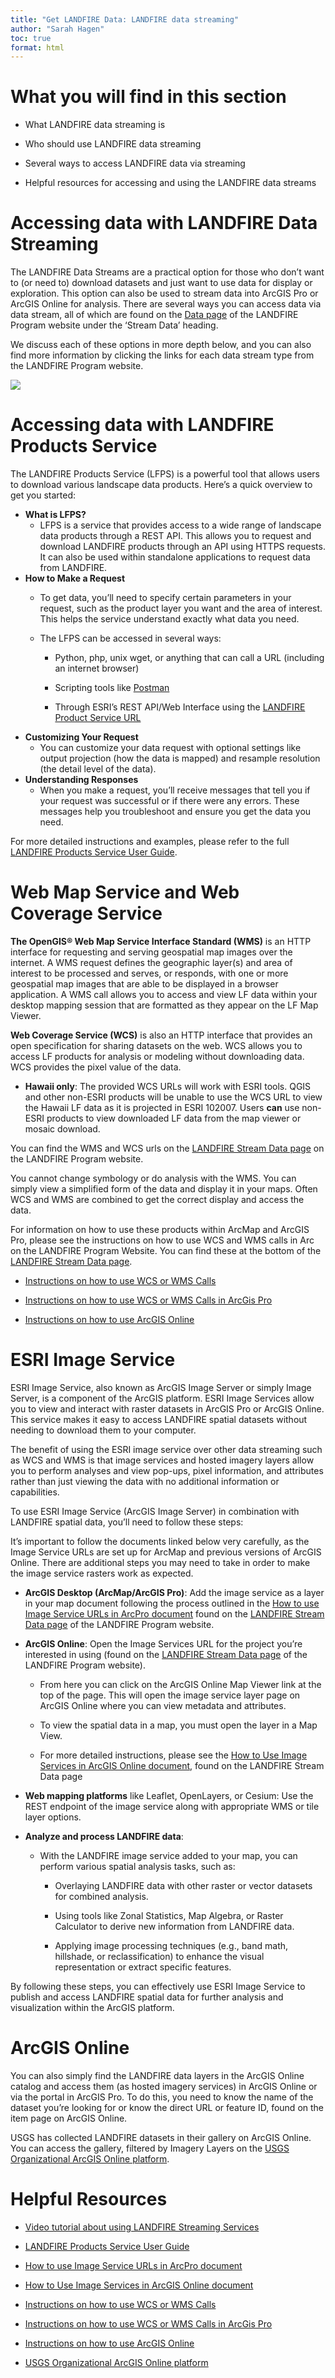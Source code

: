 ---
title: "Get LANDFIRE Data: LANDFIRE data streaming"
author: "Sarah Hagen"
toc: true
format: html
---

# What you will find in this section

-   What LANDFIRE data streaming is

-   Who should use LANDFIRE data streaming

-   Several ways to access LANDFIRE data via streaming

-   Helpful resources for accessing and using the LANDFIRE data streams

# Accessing data with LANDFIRE Data Streaming

The LANDFIRE Data Streams are a practical option for those who don’t want to (or need to) download datasets and just want to use data for display or exploration. This option can also be used to stream data into ArcGIS Pro or ArcGIS Online for analysis. There are several ways you can access data via data stream, all of which are found on the [Data page](https://landfire.gov/data) of the LANDFIRE Program website under the ‘Stream Data’ heading.

We discuss each of these options in more depth below, and you can also find more information by clicking the links for each data stream type from the LANDFIRE Program website.

![](images/LF_datastream.bmp){fig-alt="An arrow points to the Stream Data section of the data page of the LANDFIRE Program Website."}

# Accessing data with LANDFIRE Products Service

The LANDFIRE Products Service (LFPS) is a powerful tool that allows users to download various landscape data products. Here’s a quick overview to get you started:

- **What is LFPS?**
    - LFPS is a service that provides access to a wide range of landscape data products through a REST API. This allows you to request and download LANDFIRE products through an API using HTTPS requests. It can also be used within standalone applications to request data from LANDFIRE.
    
- **How to Make a Request**
    - To get data, you’ll need to specify certain parameters in your request, such as the product layer you want and the area of interest. This helps the service understand exactly what data you need.
    
    - The LFPS can be accessed in several ways:
        - Python, php, unix wget, or anything that can call a URL (including an internet browser)
        
        - Scripting tools like [Postman](https://www.postman.com/)
        
        - Through ESRI’s REST API/Web Interface using the [LANDFIRE Product Service URL](https://lfps.usgs.gov/arcgis/rest/services/LandfireProductService/GPServer/LandfireProductService)
        
- **Customizing Your Request**
    - You can customize your data request with optional settings like output projection (how the data is mapped) and resample resolution (the detail level of the data).
    
- **Understanding Responses**
    - When you make a request, you’ll receive messages that tell you if your request was successful or if there were any errors. These messages help you troubleshoot and ensure you get the data you need.

For more detailed instructions and examples, please refer to the full [LANDFIRE Products Service User Guide](https://lfps.usgs.gov/LFProductsServiceUserGuide.pdf).

# Web Map Service and Web Coverage Service

**The OpenGIS® Web Map Service Interface Standard (WMS)** is an HTTP interface for requesting and serving geospatial map images over the internet. A WMS request defines the geographic layer(s) and area of interest to be processed and serves, or responds, with one or more geospatial map images that are able to be displayed in a browser application. A WMS call allows you to access and view LF data within your desktop mapping session that are formatted as they appear on the LF Map Viewer.

**Web Coverage Service (WCS)** is also an HTTP interface that provides an open specification for sharing datasets on the web. WCS allows you to access LF products for analysis or modeling without downloading data. WCS provides the pixel value of the data.

- **Hawaii only**: The provided WCS URLs will work with ESRI tools. QGIS and other non-ESRI products will be unable to use the WCS URL to view the Hawaii LF data as it is projected in ESRI 102007. Users **can** use non-ESRI products to view downloaded LF data from the map viewer or mosaic download.

You can find the WMS and WCS urls on the [LANDFIRE Stream Data page](https://landfire.gov/data/lf_stream) on the LANDFIRE Program website.

::: callout-note
You cannot change symbology or do analysis with the WMS. You can simply view a simplified form of the data and display it in your maps. Often WCS and WMS are combined to get the correct display and access the data.
:::

For information on how to use these products within ArcMap and ArcGIS Pro, please see the instructions on how to use WCS and WMS calls in Arc on the LANDFIRE Program Website. You can find these at the bottom of the [LANDFIRE Stream Data page](https://landfire.gov/data/lf_stream).

-   [Instructions on how to use WCS or WMS Calls](https://landfire.gov/sites/default/files/documents/How_to_Use_WCS_or_WMS_calls.pdf)

-   [Instructions on how to use WCS or WMS Calls in ArcGis Pro](https://landfire.gov/sites/default/files/documents/How_to_Use_WCS_or_WMS_calls_pro.pdf)

-   [Instructions on how to use ArcGIS Online](https://landfire.gov/sites/default/files/documents/HowtouseArcGISOnlinewithLANDFIREdata.pdf)

# ESRI Image Service

ESRI Image Service, also known as ArcGIS Image Server or simply Image Server, is a component of the ArcGIS platform. ESRI Image Services allow you to view and interact with raster datasets in ArcGIS Pro or ArcGIS Online. This service makes it easy to access LANDFIRE spatial datasets without needing to download them to your computer.

The benefit of using the ESRI image service over other data streaming such as WCS and WMS is that image services and hosted imagery layers allow you to perform analyses and view pop-ups, pixel information, and attributes rather than just viewing the data with no additional information or capabilities.

To use ESRI Image Service (ArcGIS Image Server) in combination with LANDFIRE  spatial data, you'll need to follow these steps:

::: callout-important
It’s important to follow the documents linked below very carefully, as the Image Service URLs are set up for ArcMap and previous versions of ArcGIS Online. There are additional steps you may need to take in order to make the image service rasters work as expected.
:::

- **ArcGIS Desktop (ArcMap/ArcGIS Pro)**: Add the image service as a layer in your map document following the process outlined in the [How to use Image Service URLs in ArcPro document](https://landfire.gov/sites/default/files/documents/Instructions_ImageService_ArcPro.pdf) found on the [LANDFIRE Stream Data page](https://landfire.gov/data/lf_stream) of the LANDFIRE Program website.

- **ArcGIS Online**: Open the Image Services URL for the project you’re interested in using (found on the [LANDFIRE Stream Data page](https://landfire.gov/data/lf_stream) of the LANDFIRE Program website).
    - From here you can click on the ArcGIS Online Map Viewer link at the top of the page. This will open the image service layer page on ArcGIS Online where you can view metadata and attributes.
    
    - To view the spatial data in a map, you must open the layer in a Map View.
    
    - For more detailed instructions, please see the [How to Use Image Services in ArcGIS Online document](https://landfire.gov/sites/default/files/documents/Instructions_ImageService_AGOL.pdf), found on the LANDFIRE Stream Data page
    
- **Web mapping platforms** like Leaflet, OpenLayers, or Cesium: Use the REST endpoint of the image service along with appropriate WMS or tile layer options.

- **Analyze and process LANDFIRE data**:
    - With the LANDFIRE image service added to your map, you can perform various spatial analysis tasks, such as:
        - Overlaying LANDFIRE data with other raster or vector datasets for combined analysis.
        
        - Using tools like Zonal Statistics, Map Algebra, or Raster Calculator to derive new information from LANDFIRE data.
        
        - Applying image processing techniques (e.g., band math, hillshade, or reclassification) to enhance the visual representation or extract specific features.

By following these steps, you can effectively use ESRI Image Service to publish and access LANDFIRE spatial data for further analysis and visualization within the ArcGIS platform.

# ArcGIS Online

You can also simply find the LANDFIRE data layers in the ArcGIS Online catalog and access them (as hosted imagery services) in ArcGIS Online or via the portal in ArcGIS Pro. To do this, you need to know the name of the dataset you’re looking for or know the direct URL or feature ID, found on the item page on ArcGIS Online.

USGS has collected LANDFIRE datasets in their gallery on ArcGIS Online. You can access the gallery, filtered by Imagery Layers on the [USGS Organizational ArcGIS Online platform](https://usgs.maps.arcgis.com/home/gallery.html?sortField=relevance&sortOrder=desc&focus=layers-weblayers-imagery).

# Helpful Resources

- [Video tutorial about using LANDFIRE Streaming Services](https://www.youtube.com/watch?v=SkZi5KW7Weg&t=2s)

- [LANDFIRE Products Service User Guide](https://lfps.usgs.gov/LFProductsServiceUserGuide.pdf)

- [How to use Image Service URLs in ArcPro document](https://landfire.gov/sites/default/files/documents/Instructions_ImageService_ArcPro.pdf)

- [How to Use Image Services in ArcGIS Online document](https://landfire.gov/sites/default/files/documents/Instructions_ImageService_AGOL.pdf)

- [Instructions on how to use WCS or WMS Calls](https://landfire.gov/sites/default/files/documents/How_to_Use_WCS_or_WMS_calls.pdf)

- [Instructions on how to use WCS or WMS Calls in ArcGis Pro](https://landfire.gov/sites/default/files/documents/How_to_Use_WCS_or_WMS_calls_pro.pdf)

- [Instructions on how to use ArcGIS Online](https://landfire.gov/sites/default/files/documents/HowtouseArcGISOnlinewithLANDFIREdata.pdf)

- [USGS Organizational ArcGIS Online platform](https://usgs.maps.arcgis.com/home/gallery.html?sortField=relevance&sortOrder=desc&focus=layers-weblayers-imagery)
